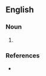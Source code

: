 {{also|penny pincher}}

==English==

===Noun===
{{en-noun|head=[[penny]]-[[pincher]]}}

# {{alternative spelling of|en|penny pincher}}

===References===
* {{R:Lexico}}